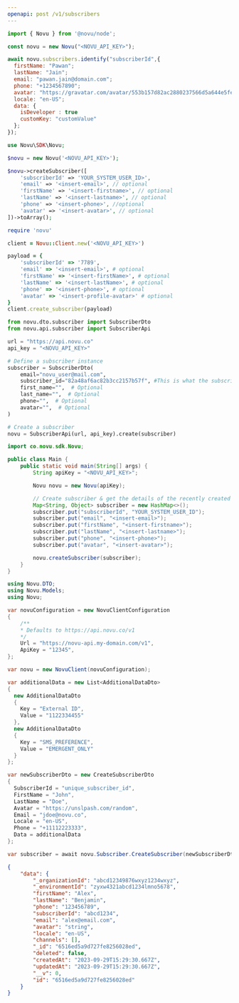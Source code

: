 ```yaml
---
openapi: post /v1/subscribers
---
```


<Snippet file="apikey-warning.mdx" />

<RequestExample>

```javascript Node.js
import { Novu } from '@novu/node';

const novu = new Novu("<NOVU_API_KEY>");

await novu.subscribers.identify("subscriberId",{
  firstName: "Pawan";
  lastName: "Jain";
  email: "pawan.jain@domain.com";
  phone: "+1234567890";
  avatar: "https://gravatar.com/avatar/553b157d82ac2880237566d5a644e5fe?s=400&d=robohash&r=x";
  locale: "en-US";
  data: {
    isDeveloper : true
    customKey: "customValue"
  };
});
```

```php PHP
use Novu\SDK\Novu;

$novu = new Novu('<NOVU_API_KEY>');

$novu->createSubscriber([
    'subscriberId' => 'YOUR_SYSTEM_USER_ID>',
    'email' => '<insert-email>', // optional
    'firstName' => '<insert-firstname>', // optional
    'lastName' => '<insert-lastname>', // optional
    'phone' => '<insert-phone>', //optional
    'avatar' => '<insert-avatar>', // optional
])->toArray();
```

```ruby Ruby
require 'novu'

client = Novu::Client.new('<NOVU_API_KEY>')

payload = {
    'subscriberId' => '7789',
    'email' => '<insert-email>', # optional
    'firstName' => '<insert-firstName>', # optional
    'lastName' => '<insert-lastName>', # optional
    'phone' => '<insert-phone>', # optional
    'avatar' => '<insert-profile-avatar>' # optional
}
client.create_subscriber(payload)
```

```python Python
from novu.dto.subscriber import SubscriberDto
from novu.api.subscriber import SubscriberApi

url = "https://api.novu.co"
api_key = "<NOVU_API_KEY>"

# Define a subscriber instance
subscriber = SubscriberDto(
    email="novu_user@mail.com",
    subscriber_id="82a48af6ac82b3cc2157b57f", #This is what the subscriber_id looks like
    first_name="",  # Optional
    last_name="",  # Optional
    phone="",  # Optional
    avatar="",  # Optional
)

# Create a subscriber
novu = SubscriberApi(url, api_key).create(subscriber)
```

```java Java
import co.novu.sdk.Novu;

public class Main {
    public static void main(String[] args) {
        String apiKey = "<NOVU_API_KEY>";

        Novu novu = new Novu(apiKey);

        // Create subscriber & get the details of the recently created subscriber returned.
        Map<String, Object> subscriber = new HashMap<>();
        subscriber.put("subscriberId", "YOUR_SYSTEM_USER_ID");
        subscriber.put("email", "<insert-email>");
        subscriber.put("firstName", "<insert-firstname>");
        subscriber.put("lastName", "<insert-lastname>");
        subscriber.put("phone", "<insert-phone>");
        subscriber.put("avatar", "<insert-avatar>");

        novu.createSubscriber(subscriber);
    }
}


```

```csharp .NET
using Novu.DTO;
using Novu.Models;
using Novu;

var novuConfiguration = new NovuClientConfiguration
{
    /** 
    * Defaults to https://api.novu.co/v1 
    */
    Url = "https://novu-api.my-domain.com/v1", 
    ApiKey = "12345",
};

var novu = new NovuClient(novuConfiguration);

var additionalData = new List<AdditionalDataDto>
{
  new AdditionalDataDto
  {
    Key = "External ID",
    Value = "1122334455"
  },
  new AdditionalDataDto
  {
    Key = "SMS_PREFERENCE",
    Value = "EMERGENT_ONLY"
  }
};

var newSubscriberDto = new CreateSubscriberDto
{
  SubscriberId = "unique_subscriber_id",
  FirstName = "John",
  LastName = "Doe",
  Avatar = "https://unslpash.com/random",
  Email = "jdoe@novu.co",
  Locale = "en-US",
  Phone = "+11112223333",
  Data = additionalData
};

var subscriber = await novu.Subscriber.CreateSubscriber(newSubscriberDto)
```

</RequestExample>

<ResponseExample>

```json Response
{
    "data": {
        "_organizationId": "abcd12349876wxyz1234wxyz",
        "_environmentId": "zyxw4321abcd1234lmno5678",
        "firstName": "Alex",
        "lastName": "Benjamin",
        "phone": "123456789",
        "subscriberId": "abcd1234",
        "email": "alex@email.com",
        "avatar": "string",
        "locale": "en-US",
        "channels": [],
        "_id": "6516ed5a9d727fe8256028ed",
        "deleted": false,
        "createdAt": "2023-09-29T15:29:30.667Z",
        "updatedAt": "2023-09-29T15:29:30.667Z",
        "__v": 0,
        "id": "6516ed5a9d727fe8256028ed"
    }
}
```

</ResponseExample>